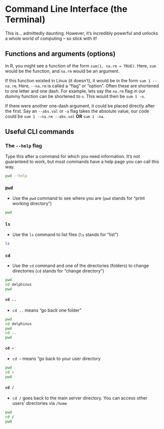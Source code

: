 # Command Line Interface (the Terminal)

This is... admittedly daunting. However, it's incredibly powerful and unlocks a whole world of computing -- so stick with it!

## Functions and arguments (options)
In R, you might see a function of the form `sum(1, na.rm = TRUE)`. Here, `sum` would be the function, and `na.rm` would be an argument.

If this function existed in Linux (it doesn't), it would be in the form `sum 1 --na.rm`. Here, `--na.rm` is called a "flag" or "option". Often these are shortened to one letter and one dash. For example, lets say the `na.rm` flag in our dummy function can be shortened to `n`. This would then be `sum 1 -n`.

If there were another one-dash argument, it could be placed directly after the first. Say an `--abs.val` or `-a` flag takes the absolute value, our code could be `sum 1 --na.rm --abs.val` **OR** `sum 1 -na`.

## Useful CLI commands
### The `--help` flag
Type this after a command for which you need information. It's not guaranteed to work, but most commands have a help page you can call this way.

```bash
pwd --help
```

### `pwd`
-   Use the `pwd` command to see where you are (`pwd` stands for "print working directory")

```bash
pwd
```

### `ls`
-   Use the `ls` command to list files (`ls` stands for "list")

```bash
ls
```

### `cd`
-   Use the `cd` command and one of the directories (folders) to change directories (`cd` stands for "change directory")

```bash
pwd
cd delphinus
pwd
```
#### `cd ..`
-   `cd ..` means "go back one folder"

```bash
pwd
cd delphinus
pwd
cd ..
pwd
```

#### `cd ~`
-   `cd ~` means "go back to your user directory
```bash
pwd
cd ~
pwd
```

#### `cd /`
-   `cd /` goes back to the main server directory. You can access other users’ directories via `/home`

```bash
pwd
cd /
pwd
```

